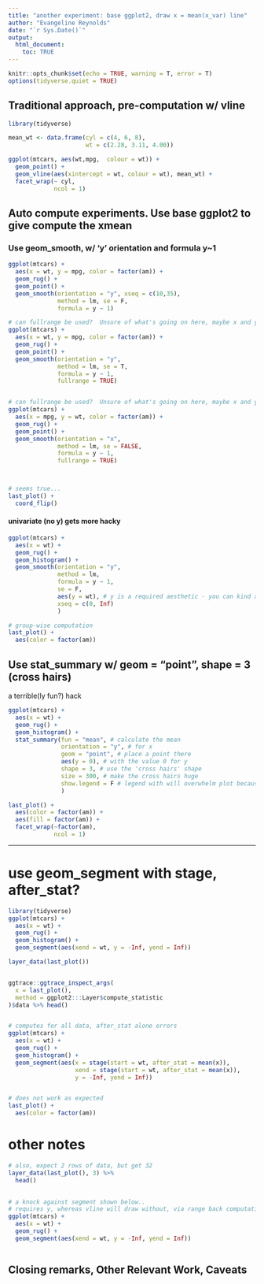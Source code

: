 ```yaml
---
title: "another experiment: base ggplot2, draw x = mean(x_var) line"
author: "Evangeline Reynolds"
date: "`r Sys.Date()`"
output: 
  html_document:
    toc: TRUE
---
```


```r
knitr::opts_chunk$set(echo = TRUE, warning = T, error = T)
options(tidyverse.quiet = TRUE)
```



## Traditional approach, pre-computation w/ vline

```r
library(tidyverse)
```

```r
mean_wt <- data.frame(cyl = c(4, 6, 8), 
                      wt = c(2.28, 3.11, 4.00))

ggplot(mtcars, aes(wt,mpg,  colour = wt)) +
  geom_point() +
  geom_vline(aes(xintercept = wt, colour = wt), mean_wt) +
  facet_wrap(~ cyl,
             ncol = 1)
```


## Auto compute experiments.  Use base ggplot2 to give compute the xmean

### Use geom_smooth, w/ 'y' orientation and formula y~1

```r
ggplot(mtcars) + 
  aes(x = wt, y = mpg, color = factor(am)) + 
  geom_rug() + 
  geom_point() + 
  geom_smooth(orientation = "y", xseq = c(10,35),
              method = lm, se = F,
              formula = y ~ 1)

# can fullrange be used?  Unsure of what's going on here, maybe x and y got switched
ggplot(mtcars) + 
  aes(x = wt, y = mpg, color = factor(am)) + 
  geom_rug() + 
  geom_point() + 
  geom_smooth(orientation = "y", 
              method = lm, se = T,
              formula = y ~ 1,
              fullrange = TRUE)


# can fullrange be used?  Unsure of what's going on here, maybe x and y got switched
ggplot(mtcars) + 
  aes(x = mpg, y = wt, color = factor(am)) + 
  geom_rug() + 
  geom_point() + 
  geom_smooth(orientation = "x", 
              method = lm, se = FALSE,
              formula = y ~ 1,
              fullrange = TRUE)



# seems true...
last_plot() + 
  coord_flip()

```

#### univariate (no y) gets more hacky

```r
ggplot(mtcars) + 
  aes(x = wt) + 
  geom_rug() + 
  geom_histogram() +
  geom_smooth(orientation = "y", 
              method = lm, 
              formula = y ~ 1,
              se = F, 
              aes(y = wt), # y is a required aesthetic - you can kind x again
              xseq = c(0, Inf) 
              )

# group-wise computation
last_plot() + 
  aes(color = factor(am))
```


## Use stat_summary w/ geom = "point", shape = 3 (cross hairs)

a terrible(ly fun?) hack

```r
ggplot(mtcars) + 
  aes(x = wt) +
  geom_rug() + 
  geom_histogram() +
  stat_summary(fun = "mean", # calculate the mean
               orientation = "y", # for x
               geom = "point", # place a point there
               aes(y = 0), # with the value 0 for y
               shape = 3, # use the 'cross hairs' shape
               size = 300, # make the cross hairs huge
               show.legend = F # legend with will overwhelm plot because of size
               ) 

last_plot() +
  aes(color = factor(am)) + 
  aes(fill = factor(am)) +
  facet_wrap(~factor(am),
             ncol = 1) 
```

---


# use geom_segment with stage, after_stat?

```r
library(tidyverse)
ggplot(mtcars) + 
  aes(x = wt) +
  geom_rug() + 
  geom_histogram() + 
  geom_segment(aes(xend = wt, y = -Inf, yend = Inf))

layer_data(last_plot())


ggtrace::ggtrace_inspect_args(
  x = last_plot(),
  method = ggplot2:::Layer$compute_statistic
)$data %>% head()


# computes for all data, after_stat alone errors
ggplot(mtcars) + 
  aes(x = wt) +
  geom_rug() + 
  geom_histogram() + 
  geom_segment(aes(x = stage(start = wt, after_stat = mean(x)),
                   xend = stage(start = wt, after_stat = mean(x)),
                   y = -Inf, yend = Inf))


# does not work as expected
last_plot() + 
  aes(color = factor(am))
```

# other notes



```r
# also, expect 2 rows of data, but get 32
layer_data(last_plot(), 3) %>%
  head()
  

# a knock against segment shown below..
# requires y, whereas vline will draw without, via range back computation
ggplot(mtcars) + 
  aes(x = wt) +
  geom_rug() + 
  geom_segment(aes(xend = wt, y = -Inf, yend = Inf))



```

## Closing remarks, Other Relevant Work, Caveats
